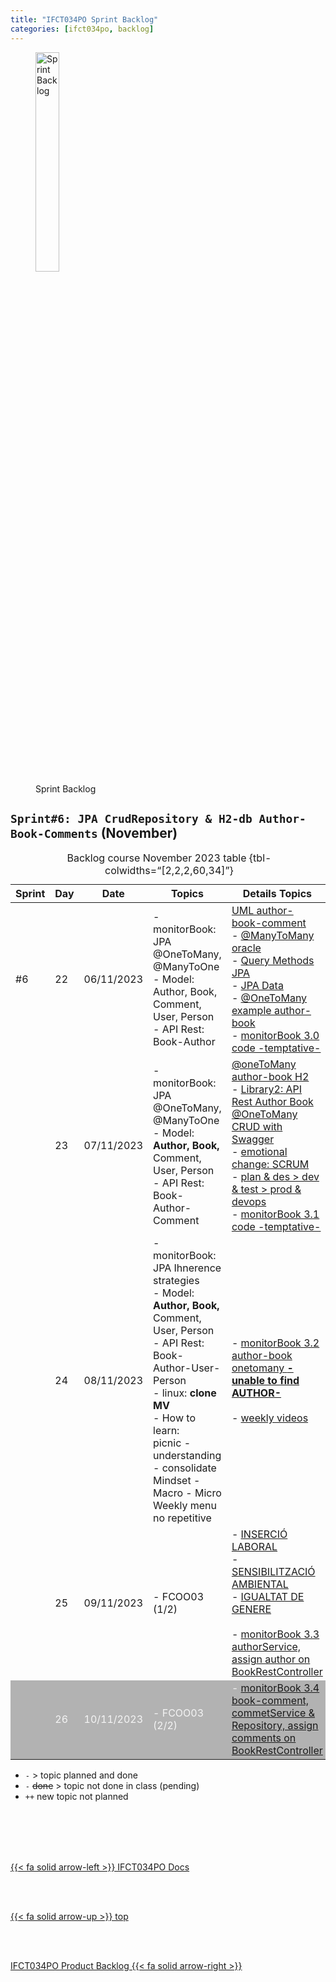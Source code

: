 ```yaml
---
title: "IFCT034PO Sprint Backlog"
categories: [ifct034po, backlog]
---
```



<style>
tr:nth-child(5) {
  background-color: #b2b2b2!important;
  color: #f4f4f4!important;
}
</style>


![Sprint Backlog](/images/home/backlog.jpg){width="30%"}

## ``Sprint#6: JPA CrudRepository & H2-db Author-Book-Comments`` (November)

::: {.column-page-right}
| Sprint | Day | Date | Topics |  Details Topics |
| -- | -- | -- | -- | -- |
| #6 | 22 | 06/11/2023 | - monitorBook: JPA @OneToMany, @ManyToOne </br> - Model: Author, Book, Comment, User, Person </br> - API Rest: Book-Author  | [UML author-book-comment](/images/ifct034po/uml-author-book-comment.jpg) </br>  - [@ManyToMany oracle](https://docs.oracle.com/javaee%2F6%2Fapi%2F%2F/javax/persistence/ManyToMany.html)  </br>  - [Query Methods JPA](https://docs.spring.io/spring-data/jpa/docs/current/reference/html/#jpa.query-methods.named-queries)  </br> -  [JPA Data](/springboot/boot-concepts-data.qmd) </br> - [@OneToMany example author-book](https://github.com/AlbertProfe/cifojava2022-3/tree/5b17db1bba7a81711c65a9db10c6a7a27c791780/library2/src/main/java/io/company/library/model)  </br>  - [monitorBook 3.0 code -temptative-](https://github.com/AlbertProfe/monitorBook/tree/fa6e155fa84585a089e27ece907dfd21063c3d9b/demoJavaBoot3)   |
|  | 23 | 07/11/2023 | - monitorBook: JPA @OneToMany, @ManyToOne </br> - Model: **Author, Book,** Comment, User, Person </br> - API Rest: Book-Author-Comment  | [@oneToMany author-book H2](https://camo.githubusercontent.com/57307ea03341e93a48b3f53329ef545d3ea74880af127b57606bcf96f8f59a35/68747470733a2f2f64726976652e676f6f676c652e636f6d2f75633f69643d31533644694e4b4a6b46437249356f4d465f57417068725976616c636962543543) </br> - [Library2: API Rest Author Book @OneToMany CRUD with Swagger](https://github.com/AlbertProfe/cifojava2022-3/wiki/Library2:-API-Rest-Author-Book-@OneToMany-CRUD-with-Swagger) </br> - [emotional change: SCRUM](/images/ifct034po/emotional-change.jpg) </br> - [plan & des > dev & test > prod & devops](/images/ifct034po/plan-dev-prod.jpg)  </br>  - [monitorBook 3.1 code -temptative-](https://github.com/AlbertProfe/monitorBook/tree/fa2fc02671351953fe4da4c275d8f31f2ecb5de1/demoJavaBoot3)  |
|  | 24 | 08/11/2023 | - monitorBook: JPA Ihnerence strategies </br> - Model: **Author, Book,** Comment, User, Person </br> - API Rest: Book-Author-User-Person </br> - linux: **clone MV**  </br>  - How to learn: </br>picnic - understanding - consolidate </br> Mindset - Macro - Micro </br>  Weekly menu no repetitive    |  - [monitorBook 3.2 author-book onetomany **-unable to find AUTHOR-**](https://github.com/AlbertProfe/monitorBook/tree/4633c9a41b53ea7b0dac9d8f3c708042e86f20ce/demoJavaBoot3)  </br> </br>  - [weekly videos](https://drive.google.com/drive/folders/1XkIilIM__-XyCclP6RUyi4EqOfTjn9K2?usp=drive_link) |
|  | 25 | 09/11/2023 | - FCOO03 (1/2) | - [INSERCIÓ LABORAL](https://drive.google.com/drive/folders/15vop3mh3yOapwP8XL0ifruzlm_dwxpYp?usp=drive_link) </br>- [SENSIBILITZACIÓ AMBIENTAL](https://drive.google.com/file/d/1O0Rxbl1QytSniRBYnWFujcz6ezlcQZrL/view?usp=drive_link) </br> - [IGUALTAT DE GENERE](https://drive.google.com/file/d/1RNXdJjcupOLbU-GQfWLS4fmIMrdHOjOZ/view?usp=drive_link) </br></br>  - [monitorBook 3.3 authorService, assign author on BookRestController](https://github.com/AlbertProfe/monitorBook/tree/16cdf09cc07da185848f05621f8594010ec527f8/demoJavaBoot3) </br>  |
|  | 26 | 10/11/2023 | - FCOO03 (2/2) | - [monitorBook 3.4 book-comment, commetService & Repository, assign comments on BookRestController](https://github.com/AlbertProfe/monitorBook/tree/9d6aa037c58d7bc1bd34542748fbfff1c9889393/demoJavaBoot3) </br> |
: Backlog course November 2023 table {tbl-colwidths="[2,2,2,60,34]"}
:::

::: {.callout-note}
- `-` > topic planned and done
- `- ` <s>done</s> > topic not done in class (pending)
- `++` new topic not planned
:::



<!--- navLinks -->
<br><br>
<div class=row>
<br>
<div class='column left previous'>
<br>
[{{< fa solid arrow-left >}} IFCT034PO Docs](/ifct034po/ifct034po.qmd)
<br>
</div>
<br>
<div class='column center'>
<br>
[{{< fa solid arrow-up >}} top](#top)
<br>
</div>
<br>
<div class='column right next'>
<br>
[IFCT034PO Product Backlog  {{< fa solid arrow-right >}}](/ifct034po/ifct034pobacklog-product.qmd)
<br>
</div>
<br>
</div>
